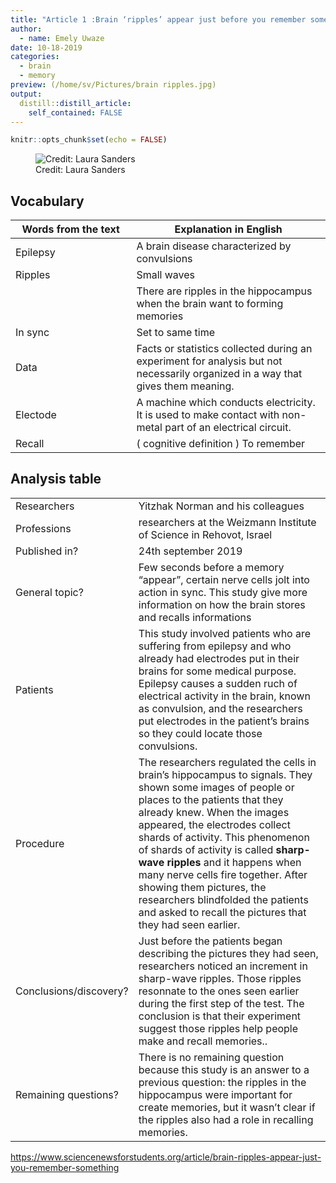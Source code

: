```yaml
---
title: "Article 1 :Brain ‘ripples’ appear just before you remember something "
author:
  - name: Emely Uwaze
date: 10-18-2019
categories:
  - brain
  - memory
preview: (/home/sv/Pictures/brain ripples.jpg)
output:
  distill::distill_article:
    self_contained: FALSE
---
```


```r
knitr::opts_chunk$set(echo = FALSE)
```


![Credit: Laura Sanders](/home/sv/Pictures/brain ripples.jpg)

## Vocabulary 

| Words from the text | Explanation in English |
| ------------------- | ------------------------------ |
| Epilepsy  | A brain disease characterized by convulsions                  |
| Ripples                   | Small waves
|           |                There are ripples in the hippocampus when the brain want to forming memories| 
|In sync | Set to same time |
|Data  | Facts or statistics collected during an experiment for analysis but not necessarily organized in a way that gives them meaning.|
|Electode |  A machine which conducts electricity. It is used to make contact with non-metal part of an electrical circuit.|
|Recall | ( cognitive definition ) To remember |

## Analysis table 

|                              |                                                                     |
| ---------------------------- | ------------------------------------------------------------------- |
| Researchers                  | Yitzhak Norman and his colleagues                        |
| Professions                 | researchers at the Weizmann Institute of Science in Rehovot, Israel                           |
| Published in?                | 24th september 2019                                                       |
| General topic?               | Few seconds before a memory "appear", certain nerve cells jolt into action in sync. This study give more information on how the brain stores and recalls informations |
| Patients |This study involved patients who are suffering from epilepsy and who already had electrodes put in their brains for some medical purpose. Epilepsy causes a sudden ruch of electrical activity in the brain, known as convulsion, and the researchers put  electrodes in the patient's brains so they could locate those convulsions.|
| Procedure | The researchers regulated the cells in brain's hippocampus to signals. They shown some images of people or places to the patients that they already knew. When the images appeared, the electrodes collect shards of activity. This phenomenon of shards of activity is called **sharp-wave ripples** and it happens when many nerve cells fire together. After showing them pictures, the researchers blindfolded the patients and asked to recall the pictures that they had seen earlier. |
| Conclusions/discovery?       |  Just before the patients began describing the pictures they had seen, researchers noticed an increment in sharp-wave ripples. Those ripples resonnate to the ones seen earlier during the first step of the test. The conclusion is that their experiment suggest those ripples help people make and recall memories..     |
| Remaining questions?         | There is no remaining question because this study is an answer to a previous question: the ripples in the hippocampus were important for create memories, but it wasn’t clear if the ripples also had a role in recalling memories. |


<https://www.sciencenewsforstudents.org/article/brain-ripples-appear-just-you-remember-something>



